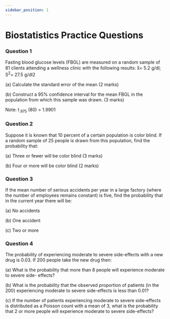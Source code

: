 ```yaml
---
sidebar_position: 1
---
```


# Biostatistics Practice Questions

### Question 1

Fasting blood glucose levels (FBGL) are measured on a random sample of 81 clients attending a
wellness clinic with the following results:
x̅= 5.2 g/dl; S<sup>2</sup>= 27.5 g/dl2

(a) Calculate the standard error of the mean (2 marks)

(b) Construct a 95% confidence interval for the mean FBGL in the population from which
this sample was drawn. (3 marks)

Note: t<sub>.975</sub> (80) = 1.9901

### Question 2

Suppose it is known that 10 percent of a certain population is color blind. If a random sample
of 25 people is drawn from this population, find the probability that:

(a) Three or fewer will be color blind (3 marks)

(b) Four or more will be color blind (2 marks)

### Question 3

If the mean number of serious accidents per year in a large factory (where the number of
employees remains constant) is five, find the probability that in the current year there will be:

(a) No accidents

(b) One accident

(c) Two or more

### Question 4

The probability of experiencing moderate to severe side-effects with a new drug is 0.03. If
200 people take the new drug then:

(a) What is the probability that more than 8 people will experience moderate to severe side-
effects?

(b) What is the probability that the observed proportion of patients (in the 200)
experiencing moderate to severe side-effects is less than 0.01?

(c) If the number of patients experiencing moderate to severe side-effects is distributed as a
Poisson count with a mean of 3, what is the probability that 2 or more people will
experience moderate to severe side-effects?
